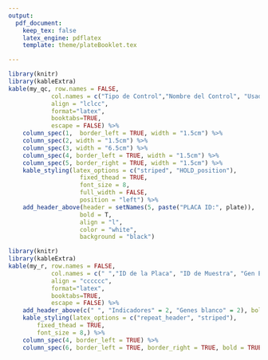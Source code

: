 ```yaml
---
output: 
  pdf_document:
    keep_tex: false
    latex_engine: pdflatex
    template: theme/plateBooklet.tex

---
```


```r

library(knitr)
library(kableExtra)
kable(my_qc, row.names = FALSE, 
			col.names = c("Tipo de Control","Nombre del Control", "Usado para monitoriar", "nCoV-E 2019", "RNaseP"), 
			align = "lclcc", 
			format="latex", 
			booktabs=TRUE, 
			escape = FALSE) %>% 
	column_spec(1,  border_left = TRUE, width = "1.5cm") %>%
	column_spec(2, width = "1.5cm") %>%
	column_spec(3, width = "6.5cm") %>%
	column_spec(4, border_left = TRUE, width = "1.5cm") %>%
	column_spec(5, border_right = TRUE, width = "1.5cm") %>%
	kable_styling(latex_options = c("striped", "HOLD_position"), 
					fixed_thead = TRUE,
					font_size = 8,
					full_width = FALSE,
					position = "left") %>%
	add_header_above(header = setNames(5, paste("PLACA ID:", plate)), 
					bold = T, 
					align = "l", 
					color = "white", 
					background = "black")

```  
\medskip

```r

library(knitr)
library(kableExtra)
kable(my_r, row.names = FALSE, 
			col.names = c(" ","ID de la Placa", "ID de Muestra", "Gen E (CoV2)", "RNaseP", "Resultado"), 
			align = "cccccc", 
			format="latex", 
			booktabs=TRUE, 
			escape = FALSE) %>% 
	add_header_above(c(" ", "Indicadores" = 2, "Genes blanco" = 2), bold = T) %>%
	kable_styling(latex_options = c("repeat_header", "striped"), 
		fixed_thead = TRUE,
		font_size = 8,) %>%
	column_spec(4, border_left = TRUE) %>%
	column_spec(6, border_left = TRUE, border_right = TRUE, bold = TRUE)

```

